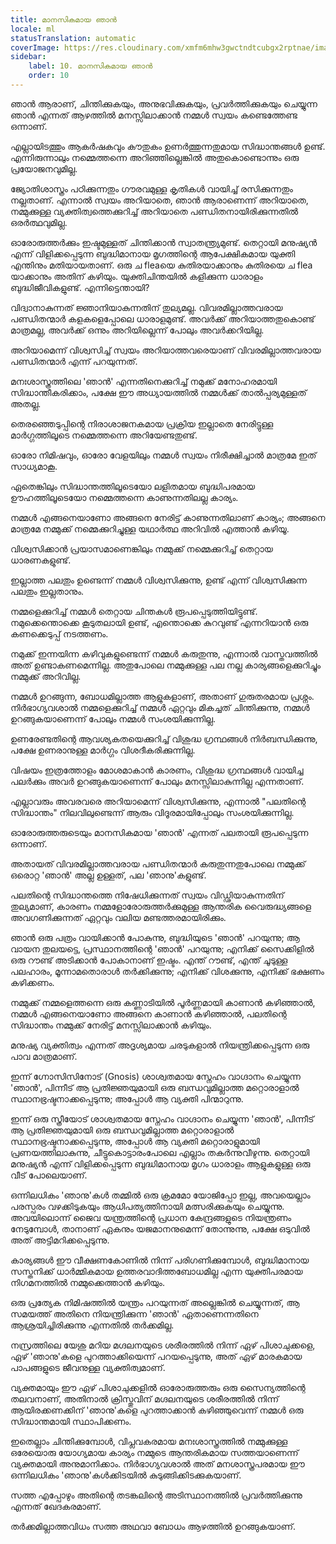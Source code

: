 ```yaml
---
title: മാനസികമായ ഞാൻ
locale: ml
statusTranslation: automatic
coverImage: https://res.cloudinary.com/xmfm6mhw3gwctndtcubgx2rptnae/image/upload/v1741354419/small_cover_la_gran_rebelion_28716e29d2.webp
sidebar:
    label: 10. മാനസികമായ ഞാൻ
    order: 10
---
```

ഞാൻ ആരാണ്, ചിന്തിക്കുകയും, അനുഭവിക്കുകയും, പ്രവർത്തിക്കുകയും ചെയ്യുന്ന ഞാൻ എന്നത് ആഴത്തിൽ മനസ്സിലാക്കാൻ നമ്മൾ സ്വയം കണ്ടെത്തേണ്ട ഒന്നാണ്.

എല്ലായിടത്തും ആകർഷകവും കൗതുകം ഉണർത്തുന്നതുമായ സിദ്ധാന്തങ്ങൾ ഉണ്ട്. എന്നിരുന്നാലും നമ്മെത്തന്നെ അറിഞ്ഞില്ലെങ്കിൽ അതുകൊണ്ടൊന്നും ഒരു പ്രയോജനവുമില്ല.

ജ്യോതിശാസ്ത്രം പഠിക്കുന്നതും ഗൗരവമുള്ള കൃതികൾ വായിച്ച് രസിക്കുന്നതും നല്ലതാണ്. എന്നാൽ സ്വയം അറിയാതെ, ഞാൻ ആരാണെന്ന് അറിയാതെ, നമ്മുക്കുള്ള വ്യക്തിത്വത്തെക്കുറിച്ച് അറിയാതെ പണ്ഡിതനായിരിക്കുന്നതിൽ ഒരർത്ഥവുമില്ല.

ഓരോരുത്തർക്കും ഇഷ്ടമുള്ളത് ചിന്തിക്കാൻ സ്വാതന്ത്ര്യമുണ്ട്. തെറ്റായി മനുഷ്യൻ എന്ന് വിളിക്കപ്പെടുന്ന ബുദ്ധിമാനായ മൃഗത്തിന്റെ ആപേക്ഷികമായ യുക്തി എന്തിനും മതിയായതാണ്. ഒരു ച fleaയെ കുതിരയാക്കാനും കുതിരയെ ച flea യാക്കാനും അതിന് കഴിയും. യുക്തിചിന്തയിൽ കളിക്കുന്ന ധാരാളം ബുദ്ധിജീവികളുണ്ട്. എന്നിട്ടെന്തായി?

വിദ്വാനാകുന്നത് ജ്ഞാനിയാകുന്നതിന് തുല്യമല്ല. വിവരമില്ലാത്തവരായ പണ്ഡിതന്മാർ കളകളെപ്പോലെ ധാരാളമുണ്ട്. അവർക്ക് അറിയാത്തതുകൊണ്ട് മാത്രമല്ല, അവർക്ക് ഒന്നും അറിയില്ലെന്ന് പോലും അവർക്കറിയില്ല.

അറിയാമെന്ന് വിശ്വസിച്ച് സ്വയം അറിയാത്തവരെയാണ് വിവരമില്ലാത്തവരായ പണ്ഡിതന്മാർ എന്ന് പറയുന്നത്.

മനഃശാസ്ത്രത്തിലെ 'ഞാൻ' എന്നതിനെക്കുറിച്ച് നമുക്ക് മനോഹരമായി സിദ്ധാന്തീകരിക്കാം, പക്ഷേ ഈ അധ്യായത്തിൽ നമ്മൾക്ക് താൽപ്പര്യമുള്ളത് അതല്ല.

തെരഞ്ഞെടുപ്പിന്റെ നിരാശാജനകമായ പ്രക്രിയ ഇല്ലാതെ നേരിട്ടുള്ള മാർഗ്ഗത്തിലൂടെ നമ്മെത്തന്നെ അറിയേണ്ടതുണ്ട്.

ഓരോ നിമിഷവും, ഓരോ വേളയിലും നമ്മൾ സ്വയം നിരീക്ഷിച്ചാൽ മാത്രമേ ഇത് സാധ്യമാകൂ.

ഏതെങ്കിലും സിദ്ധാന്തത്തിലൂടെയോ ലളിതമായ ബുദ്ധിപരമായ ഊഹത്തിലൂടെയോ നമ്മെത്തന്നെ കാണുന്നതിലല്ല കാര്യം.

നമ്മൾ എങ്ങനെയാണോ അങ്ങനെ നേരിട്ട് കാണുന്നതിലാണ് കാര്യം; അങ്ങനെ മാത്രമേ നമ്മുക്ക് നമ്മെക്കുറിച്ചുള്ള യഥാർത്ഥ അറിവിൽ എത്താൻ കഴിയൂ.

വിശ്വസിക്കാൻ പ്രയാസമാണെങ്കിലും നമ്മുക്ക് നമ്മെക്കുറിച്ച് തെറ്റായ ധാരണകളുണ്ട്.

ഇല്ലാത്ത പലതും ഉണ്ടെന്ന് നമ്മൾ വിശ്വസിക്കുന്നു, ഉണ്ട് എന്ന് വിശ്വസിക്കുന്ന പലതും ഇല്ലതാനും.

നമ്മളെക്കുറിച്ച് നമ്മൾ തെറ്റായ ചിന്തകൾ രൂപപ്പെടുത്തിയിട്ടുണ്ട്. നമുക്കെന്തൊക്കെ കൂടുതലായി ഉണ്ട്, എന്തൊക്കെ കുറവുണ്ട് എന്നറിയാൻ ഒരു കണക്കെടുപ്പ് നടത്തണം.

നമുക്ക് ഇന്നയിന്ന കഴിവുകളുണ്ടെന്ന് നമ്മൾ കരുതുന്നു, എന്നാൽ വാസ്തവത്തിൽ അത് ഉണ്ടാകണമെന്നില്ല. അതുപോലെ നമ്മുക്കുള്ള പല നല്ല കാര്യങ്ങളെക്കുറിച്ചും നമ്മുക്ക് അറിവില്ല.

നമ്മൾ ഉറങ്ങുന്ന, ബോധമില്ലാത്ത ആളുകളാണ്, അതാണ് ഗുരുതരമായ പ്രശ്നം. നിർഭാഗ്യവശാൽ നമ്മളെക്കുറിച്ച് നമ്മൾ ഏറ്റവും മികച്ചത് ചിന്തിക്കുന്നു, നമ്മൾ ഉറങ്ങുകയാണെന്ന് പോലും നമ്മൾ സംശയിക്കുന്നില്ല.

ഉണരേണ്ടതിന്റെ ആവശ്യകതയെക്കുറിച്ച് വിശുദ്ധ ഗ്രന്ഥങ്ങൾ നിർബന്ധിക്കുന്നു, പക്ഷേ ഉണരാനുള്ള മാർഗ്ഗം വിശദീകരിക്കുന്നില്ല.

വിഷയം ഇത്രത്തോളം മോശമാകാൻ കാരണം, വിശുദ്ധ ഗ്രന്ഥങ്ങൾ വായിച്ച പലർക്കും അവർ ഉറങ്ങുകയാണെന്ന് പോലും മനസ്സിലാകുന്നില്ല എന്നതാണ്.

എല്ലാവരും അവരവരെ അറിയാമെന്ന് വിശ്വസിക്കുന്നു, എന്നാൽ "പലതിന്റെ സിദ്ധാന്തം" നിലവിലുണ്ടെന്ന് ആരും വിദൂരമായിപ്പോലും സംശയിക്കുന്നില്ല.

ഓരോരുത്തരുടെയും മാനസികമായ 'ഞാൻ' എന്നത് പലതായി രൂപപ്പെടുന്ന ഒന്നാണ്.

അതായത് വിവരമില്ലാത്തവരായ പണ്ഡിതന്മാർ കരുതുന്നതുപോലെ നമ്മുക്ക് ഒരൊറ്റ 'ഞാൻ' അല്ല ഉള്ളത്, പല 'ഞാനു'കളുണ്ട്.

പലതിന്റെ സിദ്ധാന്തത്തെ നിഷേധിക്കുന്നത് സ്വയം വിഡ്ഢിയാകുന്നതിന് തുല്യമാണ്, കാരണം നമ്മളോരോരുത്തർക്കുമുള്ള ആന്തരിക വൈരുദ്ധ്യങ്ങളെ അവഗണിക്കുന്നത് ഏറ്റവും വലിയ മണ്ടത്തരമായിരിക്കും.

ഞാൻ ഒരു പത്രം വായിക്കാൻ പോകുന്നു, ബുദ്ധിയുടെ 'ഞാൻ' പറയുന്നു; ആ വായന തുലയട്ടെ, പ്രസ്ഥാനത്തിന്റെ 'ഞാൻ' പറയുന്നു; എനിക്ക് സൈക്കിളിൽ ഒരു റൗണ്ട് അടിക്കാൻ പോകാനാണ് ഇഷ്ടം. എന്ത് റൗണ്ട്, എന്ത് ചൂടുള്ള പലഹാരം, മൂന്നാമതൊരാൾ തർക്കിക്കുന്നു; എനിക്ക് വിശക്കുന്നു, എനിക്ക് ഭക്ഷണം കഴിക്കണം.

നമ്മുക്ക് നമ്മളെത്തന്നെ ഒരു കണ്ണാടിയിൽ പൂർണ്ണമായി കാണാൻ കഴിഞ്ഞാൽ, നമ്മൾ എങ്ങനെയാണോ അങ്ങനെ കാണാൻ കഴിഞ്ഞാൽ, പലതിന്റെ സിദ്ധാന്തം നമ്മുക്ക് നേരിട്ട് മനസ്സിലാക്കാൻ കഴിയും.

മനുഷ്യ വ്യക്തിത്വം എന്നത് അദൃശ്യമായ ചരടുകളാൽ നിയന്ത്രിക്കപ്പെടുന്ന ഒരു പാവ മാത്രമാണ്.

ഇന്ന് ഗ്നോസിസിനോട് (Gnosis) ശാശ്വതമായ സ്നേഹം വാഗ്ദാനം ചെയ്യുന്ന 'ഞാൻ', പിന്നീട് ആ പ്രതിജ്ഞയുമായി ഒരു ബന്ധവുമില്ലാത്ത മറ്റൊരാളാൽ സ്ഥാനഭ്രഷ്ടനാക്കപ്പെടുന്നു; അപ്പോൾ ആ വ്യക്തി പിന്മാറുന്നു.

ഇന്ന് ഒരു സ്ത്രീയോട് ശാശ്വതമായ സ്നേഹം വാഗ്ദാനം ചെയ്യുന്ന 'ഞാൻ', പിന്നീട് ആ പ്രതിജ്ഞയുമായി ഒരു ബന്ധവുമില്ലാത്ത മറ്റൊരാളാൽ സ്ഥാനഭ്രഷ്ടനാക്കപ്പെടുന്നു, അപ്പോൾ ആ വ്യക്തി മറ്റൊരാളുമായി പ്രണയത്തിലാകുന്നു, ചീട്ടുകൊട്ടാരംപോലെ എല്ലാം തകർന്നുവീഴുന്നു. തെറ്റായി മനുഷ്യൻ എന്ന് വിളിക്കപ്പെടുന്ന ബുദ്ധിമാനായ മൃഗം ധാരാളം ആളുകളുള്ള ഒരു വീട് പോലെയാണ്.

ഒന്നിലധികം 'ഞാനു'കൾ തമ്മിൽ ഒരു ക്രമമോ യോജിപ്പോ ഇല്ല, അവയെല്ലാം പരസ്പരം വഴക്കിടുകയും ആധിപത്യത്തിനായി മത്സരിക്കുകയും ചെയ്യുന്നു. അവയിലൊന്ന് ജൈവ യന്ത്രത്തിന്റെ പ്രധാന കേന്ദ്രങ്ങളുടെ നിയന്ത്രണം നേടുമ്പോൾ, താനാണ് ഏകനും യജമാനനുമെന്ന് തോന്നുന്നു, പക്ഷേ ഒടുവിൽ അത് അട്ടിമറിക്കപ്പെടുന്നു.

കാര്യങ്ങൾ ഈ വീക്ഷണകോണിൽ നിന്ന് പരിഗണിക്കുമ്പോൾ, ബുദ്ധിമാനായ സസ്തനിക്ക് ധാർമ്മികമായ ഉത്തരവാദിത്തബോധമില്ല എന്ന യുക്തിപരമായ നിഗമനത്തിൽ നമ്മുക്കെത്താൻ കഴിയും.

ഒരു പ്രത്യേക നിമിഷത്തിൽ യന്ത്രം പറയുന്നത് അല്ലെങ്കിൽ ചെയ്യുന്നത്, ആ സമയത്ത് അതിനെ നിയന്ത്രിക്കുന്ന 'ഞാൻ' ഏതാണെന്നതിനെ ആശ്രയിച്ചിരിക്കുന്നു എന്നതിൽ തർക്കമില്ല.

നസ്രത്തിലെ യേശു മറിയ മഗ്ദലനയുടെ ശരീരത്തിൽ നിന്ന് ഏഴ് പിശാചുക്കളെ, ഏഴ് 'ഞാനു'കളെ പുറത്താക്കിയെന്ന് പറയപ്പെടുന്നു, അത് ഏഴ് മാരകമായ പാപങ്ങളുടെ ജീവനുള്ള വ്യക്തിത്വമാണ്.

വ്യക്തമായും ഈ ഏഴ് പിശാചുക്കളിൽ ഓരോരുത്തരും ഒരു സൈന്യത്തിന്റെ തലവനാണ്, അതിനാൽ ക്രിസ്തുവിന് മഗ്ദലനയുടെ ശരീരത്തിൽ നിന്ന് ആയിരക്കണക്കിന് 'ഞാനു'കളെ പുറത്താക്കാൻ കഴിഞ്ഞുവെന്ന് നമ്മൾ ഒരു സിദ്ധാന്തമായി സ്ഥാപിക്കണം.

ഇതെല്ലാം ചിന്തിക്കുമ്പോൾ, വിപ്ലവകരമായ മനഃശാസ്ത്രത്തിൽ നമ്മുക്കുള്ള ഒരേയൊരു യോഗ്യമായ കാര്യം നമ്മുടെ ആന്തരികമായ സത്തയാണെന്ന് വ്യക്തമായി അനുമാനിക്കാം. നിർഭാഗ്യവശാൽ അത് മനശാസ്ത്രപരമായ ഈ ഒന്നിലധികം 'ഞാനു'കൾക്കിടയിൽ കുടുങ്ങിക്കിടക്കുകയാണ്.

സത്ത എപ്പോഴും അതിന്റെ തടങ്കലിന്റെ അടിസ്ഥാനത്തിൽ പ്രവർത്തിക്കുന്നു എന്നത് ഖേദകരമാണ്.

തർക്കമില്ലാത്തവിധം സത്ത അഥവാ ബോധം ആഴത്തിൽ ഉറങ്ങുകയാണ്.

